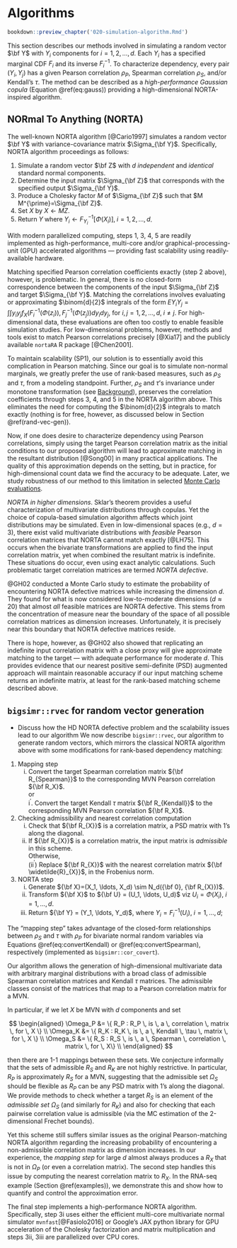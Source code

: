 # Algorithms {#algorithms}

```r
bookdown::preview_chapter('020-simulation-algorithm.Rmd')
```

This section describes our methods involved in simulating a random vector $\bf Y$ with $Y_i$ components for $i=1,2,\ldots,d$.
Each $Y_i$ has a specified marginal CDF $F_i$ and its inverse $F^{-1}_i$.
To characterize dependency, every pair $(Y_i, Y_j)$ has a given Pearson correlation $\rho_P$, Spearman correlation $\rho_S$, and/or Kendall's $\tau$.
The method can be described as a *high-performance Gaussian copula* (Equation \@ref(eq:gauss)) providing a high-dimensional NORTA-inspired algorithm.

## NORmal To Anything (NORTA)

The well-known NORTA algorithm [@Cario1997] simulates a random vector $\bf Y$ with variance-covariance matrix $\Sigma_{\bf Y}$.
Specifically, NORTA algorithm proceedings as follows:

1. Simulate a random vector $\bf Z$ with $d$ *independent* and *identical* standard normal components.
2. Determine the input matrix $\Sigma_{\bf Z}$ that corresponds with the specified output $\Sigma_{\bf Y}$.
3. Produce a Cholesky factor $M$ of $\Sigma_{\bf Z}$ such that $M M^{\prime}=\Sigma_{\bf Z}$.
4. Set $X$ by $X \gets MZ$.
5. $\text{Return} \; Y \; \text{where} \; Y_i \gets F_{Y_i}^{-1}[\Phi(X_i)], \; i=1,2,...,d$.

With modern parallelized computing, steps 1, 3, 4, 5 are readily implemented as high-performance, multi-core and/or graphical-processing-unit (GPU) accelerated algorithms --- providing fast scalability using readily-available hardware.

Matching specified Pearson correlation coefficients exactly (step 2 above), however, is problematic.
In general, there is no closed-form correspondence between the components of the input $\Sigma_{\bf Z}$ and target $\Sigma_{\bf Y}$.
Matching the correlations involves evaluating or approximating $\binom{d}{2}$ integrals of the form $EY_iY_j = \int \int y_i y_j f_{X}(F_i^{-1}(\Phi(z_i)), F_j^{-1}(\Phi(z_j))dy_idy_j$, for $i,j=1,2,\ldots,d, \; i \neq j$.
For high-dimensional data, these evaluations are often too costly to enable feasible simulation studies.
For low-dimensional problems, however, methods and tools exist to match Pearson correlations precisely [@Xia17] and the publicly available `nortaRA` R package [@Chen2001].

To maintain scalability (SP1), our solution is to essentially avoid this complication in Pearson matching.
Since our goal is to simulate non-normal marginals, we greatly prefer the use of rank-based measures, such as $\rho_S$ and $\tau$, from a modeling standpoint.
Further, $\rho_S$ and $\tau$'s invariance under monotone transformation (see [Background](#background)), preserves the correlation coefficients through steps 3, 4, and 5 in the NORTA algorithm above.
This eliminates the need for computing the $\binom{d}{2}$ integrals to match exactly (nothing is for free, however, as discussed below in Section \@ref(rand-vec-gen)).

Now, if one does desire to characterize dependency using Pearson correlations, simply using the target Pearson correlation matrix as the initial conditions to our proposed algorithm will lead to approximate matching in the resultant distribution [@Song00] in many practical applications.
The quality of this approximation depends on the setting, but in practice, for high-dimensional count data we find the accuracy to be adequate.
Later, we study robustness of our method to this limitation in selected [Monte Carlo evaluations]({#simulations}).

*NORTA in higher dimensions*. Sklar's theorem provides a useful characterization of multivariate distributions through copulas.
Yet the choice of copula-based simulation algorithm affects which joint distributions may be simulated.
Even in low-dimensional spaces (e.g., $d=3$), there exist valid multivariate distributions with *feasible* Pearson correlation matrices that NORTA cannot match exactly [@LH75].
This occurs when the bivariate transformations are applied to find the input correlation matrix, yet when combined the resultant matrix is indefinite.
These situations do occur, even using exact analytic calculations. Such problematic target correlation matrices are termed *NORTA defective*.

@GH02 conducted a Monte Carlo study to estimate the probability of encountering NORTA defective matrices while increasing the dimension $d$. 
They found for what is now considered low-to-moderate dimensions ($d \approx 20$) that almost *all* feasible matrices are NORTA defective.
This stems from the concentration of measure near the boundary of the space of all possible correlation matrices as dimension increases. Unfortunately, it is precisely near this boundary that NORTA defective matrices reside.

There is hope, however, as @GH02 also showed that replicating an indefinite input correlation matrix with a close proxy will give approximate matching to the target --- with adequate performance for moderate $d$.
This provides evidence that our nearest positive semi-definite (PSD) augmented approach will maintain reasonable accuracy if our input matching scheme returns an indefinite matrix, at least for the rank-based matching scheme described above.

## `bigsimr::rvec` for random vector generation  {#rand-vec-gen}

- Discuss how the HD NORTA defective problem and the scalability issues lead to our algorithm
We now describe `bigsimr::rvec`, our algorithm to generate random vectors, which mirrors the classical NORTA algorithm above with some modifications for rank-based dependency matching:

1. Mapping step  
   i. Convert the target Spearman correlation matrix ${\bf R_{Spearman}}$ to the corresponding MVN Pearson correlation ${\bf R_X}$.   
   or  
i$^\prime$. Convert the target Kendall $\tau$ matrix ${\bf R_{Kendall}}$ to the corresponding MVN Pearson correlation ${\bf R_X}$.
2. Checking admissibility and nearest correlation computation
    (i) Check that ${\bf R_{X}}$ is a correlation matrix, a PSD matrix with 1's along the diagonal.   
	(ii) If ${\bf R_{X}}$ is a correlation matrix, the input matrix is *admissible* in this scheme.  
	Otherwise,  
(ii$^\prime$) Replace ${\bf R_{X}}$ with the nearest correlation matrix ${\bf \widetilde{R}_{X}}$, in the Frobenius norm.
3. NORTA step
	(i) Generate ${\bf X}=(X_1, \ldots, X_d) \sim N_d({\bf 0}, {\bf R_{X}})$.  
	(ii) Transform ${\bf X}$ to ${\bf U} = (U_1, \ldots,  U_d)$ viz $U_i=\Phi(X_i)$, $i=1, \ldots, d$.  
	(iii) Return ${\bf Y}  = (Y_1, \ldots,  Y_d)$, where $Y_i=F_i^{-1}(U_i)$, $i=1, \ldots, d$;  

The "mapping step" takes advantage of the closed-form relationships between $\rho_S$ and $\tau$ with $\rho_P$ for bivariate normal random variables via Equations \@ref(eq:convertKendall) or \@ref(eq:convertSpearman), respectively (implemented as `bigsimr::cor_covert`).

Our algorithm allows the generation of high-dimensional multivariate data with arbitrary marginal distributions with a broad class of admissible Spearman correlation matrices and Kendall $\tau$ matrices.
The admissible classes consist of the matrices that map to a Pearson correlation matrix for a MVN.

In particular, if we let $X$ be MVN with $d$ components and set

$$
\begin{aligned}
\Omega_P &= \{ R_P : R_P \,  is \, a \,  correlation \,  matrix \,  for \,  X \} \\
\Omega_K &= \{ R_K : R_K \,  is \,  a \,  Kendall \,  \tau  \, matrix \,  for \,  X \} \\
\Omega_S &= \{ R_S : R_S \,  is \,  a \,  Spearman \,  correlation \,  matrix \,  for \,  X\} \\
\end{aligned}
$$

then there are 1-1 mappings between these sets.
We conjecture informally that the sets of admissible $R_S$ and $R_K$ are not highly restrictive.
In particular, $R_P$ is approximately $R_S$ for a MVN, suggesting that the admissible set $\Omega_S$ should be flexible as $R_P$ can be any PSD matrix with 1's along the diagonal. 
We provide methods to check whether a target $R_S$ is an element of the *admissible set* $\Omega_S$ (and similarly for $R_K$) and also for checking that each pairwise correlation value is admissible (via the MC estimation of the 2-dimensional Frechet bounds). 

Yet this scheme still suffers similar issues as the original Pearson-matching NORTA algorithm regarding the increasing probability of encountering a non-admissible correlation matrix as dimension increases.
In our experience, the *mapping step* for large $d$ almost always produces a $R_X$ that is not in $\Omega_P$ (or even a correlation matrix). The second step handles this issue by computing the nearest correlation matrix to $R_X$.
In the RNA-seq example (Section \@ref(examples)), we demonstrate this and show how to quantify and control the approximation error.

The final step implements a high-performance NORTA algorithm.
Specifically, step 3i uses either the efficient multi-core multivariate normal simulator `mvnfast`[@Fasiolo2016] or Google's JAX python library for GPU acceleration of the Cholesky factorization and matrix multiplication and steps 3ii, 3iii are parallelized over CPU cores.

<!-- 
## Other high-performance `bigsimr` algorithms

<mark> ALEX, briefly discuss other algorithms here </mark>
- `cor_bounds()`  
- `cor_fast()`  
- `cor_nearPSD()`  

For discrete marginals, achieving a target Spearman correlation under this scheme is possible by using components from Equation \@ref(eq:spearmanRescaled) to further adjust the input correlation matrix. Let the unscaled Spearman correlation coefficients be $\rho_{s} \left(Y_{i}, Y_{i^\prime}\right)$ for two marginal distributions and divide the target correlation by the product in the denominator of Equation \@ref(eq:spearmanRescaled). Let these adjustment factors be denoted as $a_i = \left[ 1 - \sum_y p_i(y)^3 \right]^{1/2}$ and specifically rescale the target Spearman correlation matrix by

\begin{equation}
(\#eq:convertSpearmanDiscrete)
\rho_{rs} \left(Y_{i}, Y_{i^\prime}\right) = \frac{\rho_{s} \left(Y_{i}, Y_{i^\prime}\right)}{a_i \times a_{i^\prime}}.
\end{equation}

In a similar fashion, we rescale Kendall's $\tau$ to adjust the input correlation matrix. The conversion formula is given by

\begin{equation}
(\#eq:convertKendallDiscrete)
\rho_{rs} \left(Y_{i}, Y_{i^\prime}\right) = \frac{\rho_{s} \left(Y_{i}, Y_{i^\prime}\right)}{a_i \times a_{i^\prime}}.
\end{equation}

your comment -->
